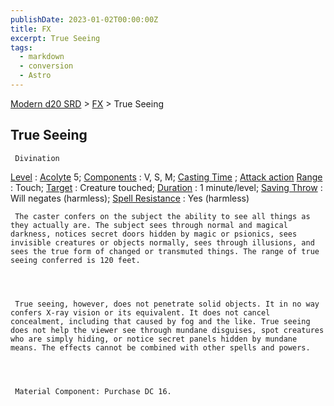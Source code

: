 ```yaml
---
publishDate: 2023-01-02T00:00:00Z
title: FX
excerpt: True Seeing
tags:
  - markdown
  - conversion
  - Astro
---
```


[Modern d20 SRD](/#modernD20) > [FX](modern-d20-srd-fx-index) > True Seeing

## True Seeing




     Divination

[Level](modern-d20-srd-fx-level)
:
[Acolyte](modern-d20-srd-classes-advanced-acolyte)
5;
[Components](modern-d20-srd-fx-components)
: V, S, M;
[Casting Time](modern-d20-srd-fx-casting-time)
;
[Attack action](modern-d20-srd-combat-attack-actions)
[Range](modern-d20-srd-fx-range)
: Touch;
[Target](modern-d20-srd-fx-target)
: Creature touched;
[Duration](modern-d20-srd-fx-duration)
: 1 minute/level;
[Saving Throw](modern-d20-srd-basics-saving-throws)
: Will negates (harmless);
[Spell Resistance](modern-d20-srd-special-abilities-spell-resistance)
: Yes (harmless)

     The caster confers on the subject the ability to see all things as they actually are. The subject sees through normal and magical darkness, notices secret doors hidden by magic or psionics, sees invisible creatures or objects normally, sees through illusions, and sees the true form of changed or transmuted things. The range of true seeing conferred is 120 feet.




     True seeing, however, does not penetrate solid objects. It in no way confers X-ray vision or its equivalent. It does not cancel concealment, including that caused by fog and the like. True seeing does not help the viewer see through mundane disguises, spot creatures who are simply hiding, or notice secret panels hidden by mundane means. The effects cannot be combined with other spells and powers.




     Material Component: Purchase DC 16.
